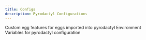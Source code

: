 ```yaml
---
title: Configs
description: Pyrodactyl Configurations
---
```



<Cards>
  <Card title="Custom Egg Features" href="/docs/pyrodactyl/config/egg-features">
    Custom egg features for eggs imported into pyrodactyl
  </Card>
  <Card title="Environment Variables" href="/docs/pyrodactyl/config/envs">
    Environment Variables for pyrodactyl configuration
  </Card>
</Cards>
